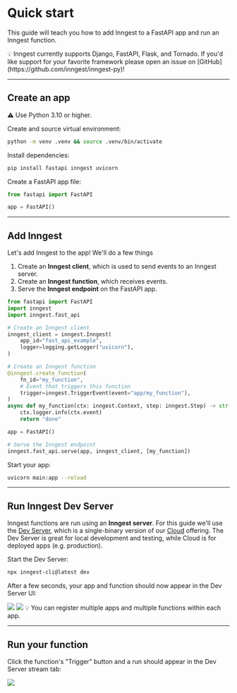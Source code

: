 # Quick start

This guide will teach you how to add Inngest to a FastAPI app and run an Inngest function.

<Callout variant="info">
  💡 Inngest currently supports Django, FastAPI, Flask, and Tornado. If you'd like support for your favorite framework please open an issue on [GitHub](https://github.com/inngest/inngest-py)!
</Callout>

---

## Create an app

<Callout variant="warning">
  ⚠️ Use Python 3.10 or higher.
</Callout>

Create and source virtual environment:
```sh
python -m venv .venv && source .venv/bin/activate
```

Install dependencies:
```sh
pip install fastapi inngest uvicorn
```

Create a FastAPI app file:

```py {{ filename: "main.py" }}
from fastapi import FastAPI

app = FastAPI()
```

---

## Add Inngest

Let's add Inngest to the app! We'll do a few things
1. Create an **Inngest client**, which is used to send events to an Inngest server.
1. Create an **Inngest function**, which receives events.
1. Serve the **Inngest endpoint** on the FastAPI app.

```py {{ filename: "main.py" }}
from fastapi import FastAPI
import inngest
import inngest.fast_api

# Create an Inngest client
inngest_client = inngest.Inngest(
    app_id="fast_api_example",
    logger=logging.getLogger("uvicorn"),
)

# Create an Inngest function
@inngest.create_function(
    fn_id="my_function",
    # Event that triggers this function
    trigger=inngest.TriggerEvent(event="app/my_function"),
)
async def my_function(ctx: inngest.Context, step: inngest.Step) -> str:
    ctx.logger.info(ctx.event)
    return "done"

app = FastAPI()

# Serve the Inngest endpoint
inngest.fast_api.serve(app, inngest_client, [my_function])
```

Start your app:
```sh
uvicorn main:app --reload
```

---

## Run Inngest Dev Server

Inngest functions are run using an **Inngest server**. For this guide we'll use the [Dev Server](https://github.com/inngest/inngest), which is a single-binary version of our [Cloud](https://app.inngest.com) offering. The Dev Server is great for local development and testing, while Cloud is for deployed apps (e.g. production).

Start the Dev Server:
```sh
npx inngest-cli@latest dev
```

After a few seconds, your app and function should now appear in the Dev Server UI:

<img src="/assets/docs/python/quick-start-app.png" />

<img src="/assets/docs/python/quick-start-functions.png" />

<Callout variant="info">
  💡 You can register multiple apps and multiple functions within each app.
</Callout>

---

## Run your function

Click the function's "Trigger" button and a run should appear in the Dev Server stream tab:

<img src="/assets/docs/python/quick-start-run.png" />
